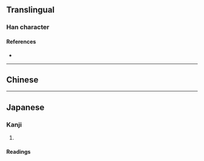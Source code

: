 {{character info}}
==Translingual==

===Han character===
{{Han char|rn=86|rad=火|as=07|sn=11|four=|canj=HUF,IUF,XXHUF|ids=⿱戺火}}

====References====
* {{Han ref|kx=0672.200|dkj=19075|hdz=32206.040|uh=7108|ud=28936}}

----

==Chinese==
{{zh-see|熙|v}}

----

==Japanese==

===Kanji===
{{ja-kanji|grade=|rs=火07}}

# {{rfdef|ja|sort=火07}}

====Readings====
{{rfv-pron|ja}}
{{ja-readings
|on=キ
|kun=ああ, たの-しむ, ひか-る, ひろ-い, やわ-らぐ, よろこ-ぶ
}}